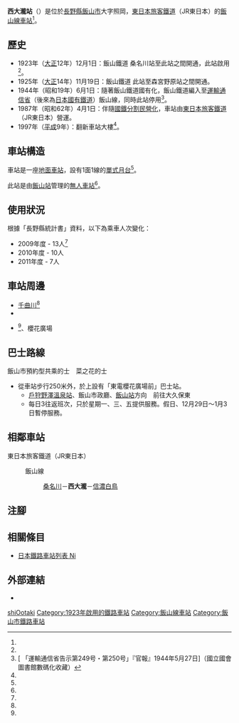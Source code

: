 {{NoteTA
|T=zh-hans:西大泷站;zh-hk:西大瀧站;zh-tw:西大瀧車站;
|1=zh-hans:西大泷站;zh-hk:西大瀧站;zh-tw:西大瀧車站;
}}
{{Infobox station
|公司色 = green
|站名 = 西大瀧
|圖片 = JR Nishiootaki sta 001.jpg 
|圖片說明 = 車站入口（2013年11月）
|日文原名 = 西大滝
|平假名 = にしおおたき
|羅馬拼音 = Nishi-Ōtaki
|副站名 = 
|電報略號 = ニキ<ref name="nagano-zeneki">{{Cite book |author=信濃毎日新聞社出版部 |title=長野県鉄道全駅 増補改訂版 |publisher=信濃毎日新聞社 |date=2011-07-24 |isbn=9784784071647 |page=46|language=ja}}</ref>
|所在地 = {{JPN}}[[長野縣|長野縣]][[飯山市|飯山市]]大字照岡<ref name="zeneki21">{{Cite book|title =週刊 JR全駅・全車両基地 |publisher = {{Translink|ja|朝日新聞出版}} |series=週刊朝日百科 |volume  =21号 新潟駅・弥彦駅・津南駅ほか |date =2012-12-30 |page =26 |language=ja}}</ref>
|座標 = {{coord|36|58|44.67|N|138|28|50.68|E|type:railwaystation_region:JP-24|display=inline,title}}
|車站構造 = [[地面車站|地面車站]]
|月台配置 = 1面1線<ref name="zeneki21"/>
|啟用年月日 = 1923年（[[大正|大正]]12年）12月1日<ref name="zeneki21"/>
|廢站年月日 = 
|乘客人數 = 7
|上下車人次 = 
|統計年度 = 2011
|轉車 = 
|全寬備註 = [[無人車站|無人車站]]<ref name="zeneki21"/> <br/>海拔：313.3m<ref name="nagano-zeneki"/>
|adjacent = {{Adjacent stations|system=東日本旅客鐵道|line=飯山線|left=桑名川|right=信濃白鳥|note-left=2.1km|note-mid=距離[[豐野站|豐野]]39.7km|note-right=2.1km}}
}}
'''西大瀧站'''（{{jpn|j=西大滝駅|hg=にしおおたきえき|rm=Nishi-Ōtaki eki|f=y}}）是位於[[長野縣|長野縣]][[飯山市|飯山市]]大字照岡，[[東日本旅客鐵道|東日本旅客鐵道]]（JR東日本）的[[飯山線|飯山線]][[鐵路車站|車站]]<ref name="zeneki21"/>。

== 歷史 ==
* 1923年（[[大正|大正]]12年）12月1日：飯山鐵道 桑名川站至此站之間開通，此站啟用<ref name="zeneki21"/>。
* 1925年（[[大正|大正]]14年）11月19日：飯山鐵道 此站至森宮野原站之間開通。
* 1944年（昭和19年）6月1日：隨著飯山鐵道國有化，飯山鐵道編入至[[運輸通信省_(日本)|運輸通信省]]（後來為[[日本國有鐵道|日本國有鐵道]]）飯山線，同時此站停用<ref>[{{NDLDC|2961710/3}} 「運輸通信省告示第249号・第250号」『官報』1944年5月27日]（國立國會圖書館數碼化收藏）</ref>。
* 1987年（昭和62年）4月1日：伴隨[[國鐵分割民營化|國鐵分割民營化]]，車站由[[東日本旅客鐵道|東日本旅客鐵道]]（JR東日本）營運。
* 1997年（[[平成|平成]]9年）：翻新車站大樓<ref name="zeneki21"/>。

== 車站構造 ==
車站是一座[[地面車站|地面車站]]，設有1面1線的[[單式月台|單式月台]]<ref name="zeneki21"/>。

此站是由[[飯山站|飯山站]]管理的[[無人車站|無人車站]]<ref name="zeneki21"/>。

== 使用狀況 ==
根據「長野縣統計書」資料，以下為乘車人次變化：
* 2009年度 - 13人<ref name="nagano-zeneki"/>
* 2010年度 - 10人
* 2011年度 - 7人

== 車站周邊 ==
* [[信濃川|千曲川]]<ref name="zeneki21"/>
* {{Translink|ja|国道117号|國道117號}}
* {{Translink|ja|西大滝ダム|西大瀧壩}}<ref name="zeneki21"/>、櫻花廣場

== 巴士路線 ==
飯山市預約型共乘的士　菜之花的士
* 從車站步行250米外，於{{Translink|ja|長野県道408号箕作飯山線|長野縣道408號箕作飯山線|長野縣道408號線}}上設有「東電櫻花廣場前」巴士站。
** [[戶狩野澤溫泉站|戶狩野澤溫泉站]]、飯山市政廳、[[飯山站|飯山站]]方向　前往大久保東
** 每日3往返班次，只於星期一、三、五提供服務。假日、12月29日～1月3日暫停服務。

== 相鄰車站 ==
; 東日本旅客鐵道（JR東日本）
: {{Color|#7bc24b|■}}飯山線
:: [[桑名川站|桑名川]]－'''西大瀧'''－[[信濃白鳥站|信濃白鳥]]

== 注腳 ==
{{Reflist}}

== 相關條目 ==
{{Commonscat|Nishi-Ōtaki Station}}
* [[日本鐵路車站列表_Ni|日本鐵路車站列表 Ni]]

== 外部連結 ==
*{{外部連結/JR東日本車站|1151|西大瀧}}

{{飯山線}}

{{DEFAULTSORT:Nishi-Otaki}}
[[Category:日本鐵路車站_Ni|shiOotaki]]
[[Category:1923年啟用的鐵路車站|Category:1923年啟用的鐵路車站]]
[[Category:飯山線車站|Category:飯山線車站]]
[[Category:飯山市鐵路車站|Category:飯山市鐵路車站]]